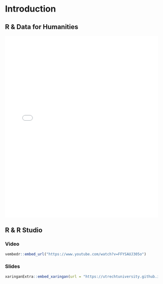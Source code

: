 # Introduction

## R & Data for Humanities

<embed src="slides/pdf/0_introduction_slides.pdf" type="application/pdf" width="100%" height="600px" />

## R & R Studio

### Video

```r
vembedr::embed_url("https://www.youtube.com/watch?v=FFYSAUJ305o")
```

### Slides

```r
xaringanExtra::embed_xaringan(url = "https://utrechtuniversity.github.io/workshop-introduction-to-R-and-data/slides/slides_introduction.html#12", ratio = "4:3")
```